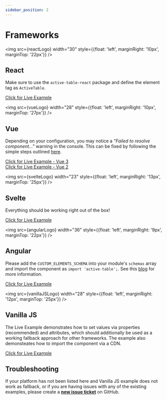 ```yaml
---
sidebar_position: 2
---
```


# Frameworks


<img src={reactLogo} width="30" style={{float: 'left', marginRight: '10px', marginTop: '22px'}} />

## React

Make sure to use the `active-table-react` package and define the element tag as `ActiveTable`.

[Click for Live Example](https://codesandbox.io/s/active-table-react-cstm7k?file=/src/App.tsx)


<img src={vueLogo} width="28" style={{float: 'left', marginRight: '10px', marginTop: '27px'}} />

## Vue

Depending on your configuration, you may notice a _"Failed to resolve component..."_ warning in the console. This can be fixed by following
the simple steps outlined [here](https://vuejs.org/guide/extras/web-components.html#using-custom-elements-in-vue).

[Click for Live Example - Vue 3](https://codesandbox.io/s/active-table-vue3-z729vs?file=/src/App.vue) <br />
[Click for Live Example - Vue 2](https://codesandbox.io/s/active-table-vue2-32f04e?file=/src/App.vue)


<img src={svelteLogo} width="23" style={{float: 'left', marginRight: '13px', marginTop: '25px'}} />

## Svelte

Everything should be working right out of the box!

[Click for Live Example](https://codesandbox.io/s/active-table-svelte-dbd0qp)


<img src={angularLogo} width="36" style={{float: 'left', marginRight: '9px', marginTop: '22px'}} />

## Angular

Please add the `CUSTOM_ELEMENTS_SCHEMA` into your module's `schemas` array and import the component
as `import 'active-table';`. See this [blog](https://www.thisdot.co/blog/how-to-integrate-web-components-using-lit-in-angular) for more information.

[Click for Live Example](https://codesandbox.io/s/active-table-angular-9v8nfe?file=/src/app/app.component.html)


<img src={vanillaJSLogo} width="28" style={{float: 'left', marginRight: '12px', marginTop: '25px'}} />

## Vanilla JS

The Live Example demonstrates how to set values via properties (recommended) and attributes, which should additionally be used as a working
fallback approach for other frameworks. The example also demonsteates how to import the component via a CDN.

[Click for Live Example](https://codesandbox.io/s/active-table-vanillajs-62yrrj?file=/index.html)

## Troubleshooting

If your platform has not been listed here and Vanilla JS example does not work as fallback, or if you are having issues with any of
the existing examples, please create a [**new issue ticket**](https://github.com/OvidijusParsiunas/active-table/issues/new/choose) on GitHub.

